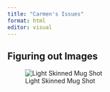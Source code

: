 ```yaml
---
title: "Carmen's Issues"
format: html
editor: visual
---
```


## Figuring out Images

![Light Skinned Mug Shot](https://raw.githubusercontent.com/jvanster/Psych_495_SP23/main/001-1%20Small.jpeg)
